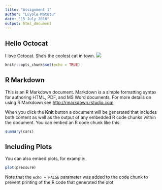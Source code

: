```yaml
---
title: "Assignment 1"
author: "Luyolo Matutu"
date: "15 July 2016"
output: html_document
---
```

## Hello Octocat
I love Octocat. She's the coolest cat in town.
![](https://dl.dropboxusercontent.com/u/11805474/painblogr/biostats/images/octocat.png)
```r
knitr::opts_chunk$set(echo = TRUE)
```

## R Markdown

This is an R Markdown document. Markdown is a simple formatting syntax for authoring HTML, PDF, and MS Word documents. For more details on using R Markdown see <http://rmarkdown.rstudio.com>.

When you click the **Knit** button a document will be generated that includes both content as well as the output of any embedded R code chunks within the document. You can embed an R code chunk like this:

```r
summary(cars)
```

## Including Plots

You can also embed plots, for example:

```r
plot(pressure)
```

Note that the `echo = FALSE` parameter was added to the code chunk to prevent printing of the R code that generated the plot.
